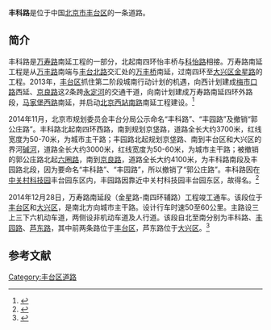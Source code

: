 {{Coord|39.8132286|116.2990036|type:landmark_region:CN-11_source:GoogleMaps|display=title}}
{{Infobox China Road
|路牌类型 = Beijing
|道路方向 = NS
|中文道路名称 = 丰科路
|道路名称拼音 = FENGKE LU
|图片 = 
|图片说明 =  
|道路属性 = 城市主干路
|道路总长度 = 
|车速限制 =50至60 
|行车线数量 = 三上三下六机动车道
|所在地区 = [[北京市|北京市]][[丰台区|丰台区]]
|起点 = [[北京四环路|南四环西路]]
|终点 = [[京垡路|京垡路]]
|路段主要建筑 =
}}

'''丰科路'''是位于中国[[北京市|北京市]][[丰台区|丰台区]]的一条道路。

==简介==
丰科路是[[万寿路_(北京)|万寿路]]南延工程的一部分，北起南四环怡丰桥与[[科怡路|科怡路]]相接。万寿路南延工程是从[[万丰路|万丰路]]南端与[[丰台北路|丰台北路]]交汇处的[[万丰桥|万丰桥]]南延，过南四环至[[大兴区|大兴区]][[金星路_(北京)|金星路]]的工程。2013年，[[丰台区|丰台区]]抓住第二阶段城南行动计划的机遇，向西计划建成[[梅市口路|梅市口路]]西延、[[京良路|京良路]]这2条跨[[永定河|永定河]]的交通干道，向南计划建成万寿路南延四环外路段，[[马家堡西路|马家堡西路]]南延，并启动[[北京西站南路|北京西站南路]]南延工程建设。<ref>{{Cite web |url=http://news.sina.com.cn/c/2013-01-23/150226104733.shtml |title=万寿路南延啥时能修通？，新浪，2013-01-23 |accessdate=2016-10-04 |archive-date=2018-09-29 |archive-url=https://web.archive.org/web/20180929181536/http://news.sina.com.cn/c/2013-01-23/150226104733.shtml |dead-url=no }}</ref>

2014年11月，北京市规划委员会丰台分局公示命名“丰科路”、“丰园路”及撤销“郭公庄路”。丰科路北起南四环西路，南到规划京垡路，道路全长大约3700米，红线宽度为50-70米，为城市主干路；丰园路北起规划京垡路、南到丰台区和大兴区的界河[[碱河|碱河]]，道路全长大约3000米，红线宽度为50-60米，为城市主干路；被撤销的郭公庄路北起[[六圈路|六圈路]]，南到[[京良路|京良路]]，道路全长大约4100米，为丰科路南段及丰园路北段，因为要命名“丰科路”、“丰园路”，所以撤销了“郭公庄路”。丰科路因在[[中关村科技园|中关村科技园]]丰台园东区内，丰园路因靠近中关村科技园丰台园东区，故得名。<ref name=wyh>{{Cite web |url=http://www.bjghw.gov.cn/web/static/articles/catalog_98000/article_ff80808149832cec0149bcf9b8c200ae/ff80808149832cec0149bcf9b8c200ae.html# |title=北京市规划委员会丰台分局关于“丰科路”、“丰园路”道路命名及撤销“郭公庄路”预案的公示书（公示期限7天），北京市规划和国土资源管理委员会，2014-11-17 |access-date=2016-10-04 |archive-url=https://web.archive.org/web/20161005113811/http://www.bjghw.gov.cn/web/static/articles/catalog_98000/article_ff80808149832cec0149bcf9b8c200ae/ff80808149832cec0149bcf9b8c200ae.html |archive-date=2016-10-05 |dead-url=yes }}</ref>

2014年12月28日，万寿路南延段（金星路-南四环辅路）工程竣工通车。该段位于[[丰台区|丰台区]]和[[大兴区|大兴区]]，是南北方向城市主干路。设计行车时速50至60公里。主路设三上三下六机动车道，两侧设非机动车道及人行道。该段自北至南分别为丰科路、[[丰园路|丰园路]]、[[芦东路|芦东路]]，其中前两条路位于[[丰台区|丰台区]]，芦东路位于[[大兴区|大兴区]]。<ref>{{Cite web |url=http://bj.people.com.cn/n/2014/1229/c82840-23374966.html |title=万寿路南延段昨通车 两条“动脉”年内贯通城南，人民网，2014-12-29 |accessdate=2016-10-04 |archive-date=2016-10-05 |archive-url=https://web.archive.org/web/20161005131359/http://bj.people.com.cn/n/2014/1229/c82840-23374966.html |dead-url=no }}</ref>

==参考文献==
{{reflist}}

[[Category:丰台区道路|Category:丰台区道路]]